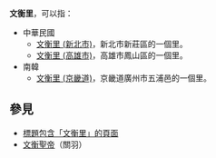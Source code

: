 '''文衡里'''，可以指：
*中華民國
**[[文衡里_(新北市)|文衡里 (新北市)]]，新北市新莊區的一個里。
**[[文衡里_(高雄市)|文衡里 (高雄市)]]，高雄市鳳山區的一個里。
*南韓
**[[文衡里_(京畿道)|文衡里 (京畿道)]]，京畿道廣州市五浦邑的一個里。

== 參見 ==
* [[Special:Search/intitle:"文衡里"|標題包含「文衡里」的頁面]]
* [[文衡聖帝|文衡聖帝]]（關羽）

{{Disambiguation|Cat=三字亚洲地名消歧义|Wenhengli}}